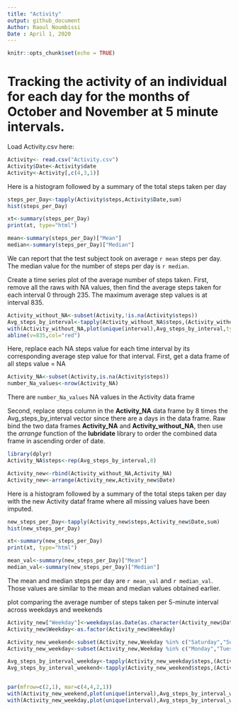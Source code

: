 ---
title: "Activity"
output: github_document
Author: Raoul Noumbissi
Date : April 1, 2020
---

```{r setup, include=FALSE}
knitr::opts_chunk$set(echo = TRUE)
```

 Tracking the activity of an individual for each day for the months of October and November at 5 minute intervals.
===================================================================================================================

Load Activity.csv here:
```{r dataset}
Activity<- read.csv("Activity.csv")
Activity$Date<-Activity$date
Activity<-Activity[,c(4,3,1)]
```

Here is a histogram followed by a summary of the total steps taken per day

```{r histogram1 steps per Day } 

steps_per_Day<-tapply(Activity$steps,Activity$Date,sum)
hist(steps_per_Day)

xt<-summary(steps_per_Day)
print(xt, type="html")

mean<-summary(steps_per_Day)["Mean"]
median<-summary(steps_per_Day)["Median"]

```
We can report that the test subject took on average `r mean` steps per day. The median value for the number of steps per day is `r median`.

Create a time series plot of the average number of steps taken.
First, remove all the raws with NA values, then find the average steps taken for each interval 0 through 235.
The maximum average step values is at interval 835.
```{r remove NA } 
Activity_without_NA<-subset(Activity,!is.na(Activity$steps))
Avg_steps_by_interval<-tapply(Activity_without_NA$steps,(Activity_without_NA$interval),mean)
with(Activity_without_NA,plot(unique(interval),Avg_steps_by_interval,type="l"))
abline(v=835,col="red")

```

Here, replace each NA steps value for each time interval by its corresponding average step value for that interval.
First, get a data frame of all steps  value = NA
```{r retrieve NA } 
Activity_NA<-subset(Activity,is.na(Activity$steps))
number_Na_values<-nrow(Activity_NA)
```
There are `number_Na_values` NA values in the Activity data frame

Second, replace steps column in the **Activity_NA** data frame by 8 times the Avg_steps_by_interval vector since there are a days in the data frame.
Raw bind the two data frames  **Activity_NA** and **Activity_without_NA**, then use the *arrange* function of the **lubridate** library to order the combined data frame in ascending order of date.
```{r merge data} 
library(dplyr)
Activity_NA$steps<-rep(Avg_steps_by_interval,8)

Activity_new<-rbind(Activity_without_NA,Activity_NA)
Activity_new<-arrange(Activity_new,Activity_new$Date)
```

Here is a histogram followed by a summary of the total steps taken per day with the new Activity dataf frame where all missing values have been imputed.
```{r histogram2 steps per Day } 
new_steps_per_Day<-tapply(Activity_new$steps,Activity_new$Date,sum)
hist(new_steps_per_Day)

xt<-summary(new_steps_per_Day)
print(xt, type="html")

mean_val<-summary(new_steps_per_Day)["Mean"]
median_val<-summary(new_steps_per_Day)["Median"]

```
The mean and median steps per day are `r mean_val` and `r median_val`. Those values are similar to the mean and median values obtained earlier.

plot comparing the average number of steps taken per 5-minute interval across weekdays and weekends
```{r line plot } 
Activity_new["Weekday"]<-weekdays(as.Date(as.character(Activity_new$Date)))
Activity_new$Weekday<-as.factor(Activity_new$Weekday)

Activity_new_weekend<-subset(Activity_new,Weekday %in% c("Saturday","Sunday"))
Activity_new_weekday<-subset(Activity_new,Weekday %in% c("Monday","Tuesday","Wednesday","Thursday","Friday"))

Avg_steps_by_interval_weekday<-tapply(Activity_new_weekday$steps,(Activity_new_weekday$interval),mean)
Avg_steps_by_interval_weekend<-tapply(Activity_new_weekend$steps,(Activity_new_weekend$interval),mean)


par(mfrow=c(2,1), mar=c(4,4,2,1))
with(Activity_new_weekend,plot(unique(interval),Avg_steps_by_interval_weekend,type="l",main="weekend", xlab ="" ,ylab="Number 0f steps"))
with(Activity_new_weekday,plot(unique(interval),Avg_steps_by_interval_weekday,type="l",main="weekday", xlab ="Interval" ,ylab="Number of steps")) 

```

